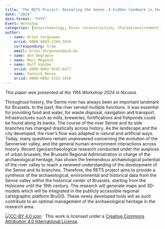 ```yaml
---
title: 'The RETS Project: Revealing the Senne. A hidden landmark in the historical center of Brussels, Belgium'
date: "2024"
date-format: "YYYY"
Event: Workshop
categories: [Geoarchaeology, River reconstruction, (Palaeo)environment]
author: 
  - name: Dries Vergouwen
    orcid: 0000-0003-2264-343X
    corresponding: true
    email: Dries.Vergouwen@vub.be
  - name: Ann Degraeve
  - name: Marc Meganck
  - name: Ralf Vandam
    orcid: 0000-0002-9542-8477
  - name: Yannick Devos
    orcid: 0000-0002-5315-1916
---
```


*This paper was presented at the YRA Workshop 2024 in Nicosia.*

Throughout history, the Senne river has always been an important landmark for Brussels. In the past, the river served multiple functions. It was essential for providing food and water, for waste disposal, navigation and transport. Infrastructures such as mills, breweries, fortifications and fishponds could be found along its banks. The course of the river Senne and its side branches has changed drastically across history. As the landscape and the city developed, the river’s flow was adapted in natural and artificial ways. Today, many questions remain unanswered concerning the evolution of the Senneriver valley, and the general human-environment interactions across history. Recent (geo)archaeological research conducted under the auspices of urban.brussels, the Brussels Regional Administration in charge of the archaeological heritage, has shown the tremendous archaeological potential of the river valley to reach a renewed understanding of the development of the Senne and its branches. Therefore, the RETS project aims to provide a synthesis of the archaeological, environmental and historical data from the Senne valley within the historical center of Brussels, starting from the Holocene until the 19th century. The research will generate maps and 3D-models which will be integrated in the publicly accessible regional cartographic platform BruGIS. These newly developed tools will as such contribute to an optimal management of the archaeological heritage in the research area.

[![CC-BY 4.0 icon](https://i.creativecommons.org/l/by/4.0/88x31.png)](http://creativecommons.org/licenses/by/4.0/)&nbsp;&nbsp; This work is licensed under a [Creative Commons Attribution 4.0 International License](https://creativecommons.org/licenses/by/4.0/). 

